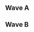 {{DISPLAYTITLE: Battle of BC: ''Melee'' Singles Pools}}
{{Tabs static
|name1=Overview
|link1=Battle of BC/1/Melee
|name2=Singles Pools
|link2=Battle of BC/1/Melee/Singles Pools
|name3=Singles Bracket
|link3=Battle of BC/1/Melee/Singles Bracket
|name4=Doubles Bracket
|link4=Battle of BC/1/Melee/Doubles Bracket
|This=2
}}
==Wave A==
{{Box|start|padding=2em}}
{{HiddenSort|===A1===}}
{{GroupTableStart |Bracket A1|width=300px}}
{{GroupTableSlot|Leffen|flag=se|win_m=3|lose_m=0|place=2|bg=up}}
{{GroupTableSlot|ezryph|flag=ca|win_m=4|lose_m=1|place=2|bg=stay}}
{{GroupTableSlot|Arm & Hammer|flag=ca|win_m=2|lose_m=2|place=3|bg=down}}
{{GroupTableSlot|Rhythm|flag=ca|win_m=2|lose_m=2|place=4|bg=down}}
{{GroupTableSlot|HAVOC|flag=ca|win_m=1|lose_m=2|place=5|bg=down}}
{{GroupTableSlot|Sus|flag=ca|win_m=1|lose_m=2|place=5|bg=down}}
{{GroupTableSlot|Elliot|flag=ca|win_m=0|lose_m=2|place=7|bg=down}}
{{GroupTableSlot|DispO|flag=ca|win_m=0|lose_m=2|place=7|bg=down}}
{{GroupTableEnd}}
{{Box|break|padding=2em}}

{{HiddenSort|===A2===}}
{{GroupTableStart |Bracket A2|width=300px}}
{{GroupTableSlot|MikeHaze|flag=us|win_m=3|lose_m=0|place=2|bg=up}}
{{GroupTableSlot|Calvin|flag=us|win_m=3|lose_m=1|place=2|bg=stay}}
{{GroupTableSlot|Snwmanassassin9|flag=ca|win_m=3|lose_m=2|place=3|bg=down}}
{{GroupTableSlot|B-rain|flag=ca|win_m=2|lose_m=2|place=4|bg=down}}
{{GroupTableSlot|strikekaze|flag=ca|win_m=1|lose_m=2|place=5|bg=down}}
{{GroupTableSlot|Lord Zaaa|flag=ca|win_m=1|lose_m=2|place=5|bg=down}}
{{GroupTableSlot|Quibb|flag=ca|win_m=0|lose_m=2|place=7|bg=down}}
{{GroupTableSlot|OvenDodger|flag=ca|win_m=0|lose_m=2|place=7|bg=down}}
{{GroupTableEnd}}
{{Box|break|padding=2em}}

{{HiddenSort|===A3===}}
{{GroupTableStart |Bracket A3|width=300px}}
{{GroupTableSlot|HomeMadeWaffles|flag=us|win_m=3|lose_m=0|place=2|bg=up}}
{{GroupTableSlot|SB|flag=ca|win_m=3|lose_m=1|place=2|bg=stay}}
{{GroupTableSlot|Sosa|flag=ca|win_m=3|lose_m=2|place=3|bg=down}}
{{GroupTableSlot|Simba|flag=ca|win_m=2|lose_m=2|place=4|bg=down}}
{{GroupTableSlot|CyborgCarlSagan|flag=ca|win_m=1|lose_m=2|place=5|bg=down}}
{{GroupTableSlot|Drago|flag=ca|win_m=1|lose_m=2|place=5|bg=down}}
{{GroupTableSlot|DTA|flag=ca|win_m=0|lose_m=2|place=7|bg=down}}
{{GroupTableSlot|von|flag=ca|win_m=0|lose_m=2|place=7|bg=down}}
{{GroupTableEnd}}
{{Box|break|padding=2em}}

{{HiddenSort|===A4===}}
{{GroupTableStart |Bracket A4|width=300px}}
{{GroupTableSlot|Vinodh|flag=us|win_m=3|lose_m=0|place=2|bg=up}}
{{GroupTableSlot|Kev|flag=ca|win_m=3|lose_m=1|place=2|bg=stay}}
{{GroupTableSlot|HK|flag=ca|win_m=3|lose_m=2|place=3|bg=down}}
{{GroupTableSlot|Tomato Soup|flag=us|win_m=2|lose_m=2|place=4|bg=down}}
{{GroupTableSlot|Infvmous|flag=ca|win_m=1|lose_m=2|place=5|bg=down}}
{{GroupTableSlot|Tumbles|flag=ca|win_m=1|lose_m=2|place=5|bg=down}}
{{GroupTableSlot|Livin|flag=ca|win_m=0|lose_m=2|place=7|bg=down}}
{{GroupTableSlot|Malignant|flag=ca|win_m=0|lose_m=2|place=7|bg=down}}
{{GroupTableEnd}}
{{Box|break|padding=2em}}

{{HiddenSort|===A5===}}
{{GroupTableStart |Bracket A5|width=300px}}
{{GroupTableSlot|Edgeluca|flag=ca|win_m=3|lose_m=0|place=2|bg=up}}
{{GroupTableSlot|Reeves|flag=ca|win_m=3|lose_m=1|place=2|bg=stay}}
{{GroupTableSlot|Sazoon|flag=ca|win_m=3|lose_m=2|place=3|bg=down}}
{{GroupTableSlot|Synapze|flag=ca|win_m=2|lose_m=2|place=4|bg=down}}
{{GroupTableSlot|T-Rekt|flag=us|win_m=1|lose_m=2|place=5|bg=down}}
{{GroupTableSlot|Bri-bri|flag=ca|win_m=1|lose_m=2|place=5|bg=down}}
{{GroupTableSlot|Yato|flag=ca|win_m=0|lose_m=2|place=7|bg=down}}
{{GroupTableSlot|Evan|flag=ca|win_m=0|lose_m=2|place=7|bg=down}}
{{GroupTableEnd}}
{{Box|break|padding=2em}}

{{HiddenSort|===A6===}}
{{GroupTableStart |Bracket A6|width=300px}}
{{GroupTableSlot|Iceman|flag=us|win_m=3|lose_m=0|place=2|bg=up}}
{{GroupTableSlot|Khatru|flag=ca|win_m=4|lose_m=1|place=2|bg=stay}}
{{GroupTableSlot|SnesR0X|flag=ca|win_m=2|lose_m=2|place=3|bg=down}}
{{GroupTableSlot|Eleven|flag=ca|win_m=2|lose_m=2|place=4|bg=down}}
{{GroupTableSlot|UNCL|flag=|win_m=1|lose_m=2|place=5|bg=down}}
{{GroupTableSlot|LIST|flag=ca|win_m=1|lose_m=2|place=5|bg=down}}
{{GroupTableSlot|Top 5|flag=ca|win_m=0|lose_m=2|place=7|bg=down}}
{{GroupTableSlot|iamstar|flag=cn|win_m=0|lose_m=2|place=7|bg=down}}
{{GroupTableEnd}}
{{Box|break|padding=2em}}

{{HiddenSort|===A7===}}
{{GroupTableStart |Bracket A7|width=300px}}
{{GroupTableSlot|iamstar|flag=cn|win_m=3|lose_m=0|place=2|bg=up}}
{{GroupTableSlot|TRUTH|flag=ca|win_m=3|lose_m=1|place=2|bg=stay}}
{{GroupTableSlot|Graham|flag=ca|win_m=3|lose_m=2|place=3|bg=down}}
{{GroupTableSlot|ADAM|flag=ca|win_m=2|lose_m=2|place=4|bg=down}}
{{GroupTableSlot|Morale|flag=ca|win_m=1|lose_m=2|place=5|bg=down}}
{{GroupTableSlot|John-Fraud Van Damme|flag=ca|win_m=1|lose_m=2|place=5|bg=down}}
{{GroupTableSlot|Kay3|flag=ca|win_m=0|lose_m=2|place=7|bg=down}}
{{GroupTableSlot|Captain Gills|flag=ca|win_m=0|lose_m=2|place=7|bg=down}}
{{GroupTableEnd}}
{{Box|break|padding=2em}}

{{HiddenSort|===A8===}}
{{GroupTableStart |Bracket A8|width=300px}}
{{GroupTableSlot|eBay|flag=us|win_m=3|lose_m=0|place=2|bg=up}}
{{GroupTableSlot|KGB|flag=us|win_m=4|lose_m=1|place=2|bg=stay}}
{{GroupTableSlot|Metroxe|flag=ca|win_m=2|lose_m=2|place=3|bg=down}}
{{GroupTableSlot|Teg|flag=|win_m=2|lose_m=2|place=4|bg=down}}
{{GroupTableSlot|DKarnage|flag=ca|win_m=1|lose_m=2|place=5|bg=down}}
{{GroupTableSlot|Phantom|flag=ca|win_m=1|lose_m=2|place=5|bg=down}}
{{GroupTableSlot|Young Metro|flag=ca|win_m=0|lose_m=2|place=7|bg=down}}
{{GroupTableSlot|Electrosandwich|flag=ca|win_m=0|lose_m=2|place=7|bg=down}}
{{GroupTableEnd}}
{{Box|break|padding=2em}}

{{HiddenSort|===A9===}}
{{GroupTableStart |Bracket A9|width=300px}}
{{GroupTableSlot|Espi|flag=ca|win_m=3|lose_m=0|place=2|bg=up}}
{{GroupTableSlot|Red Lego|flag=ca|win_m=3|lose_m=1|place=2|bg=stay}}
{{GroupTableSlot|Thomas The Legend|flag=ca|win_m=3|lose_m=2|place=3|bg=down}}
{{GroupTableSlot|Qualp|flag=ca|win_m=2|lose_m=2|place=4|bg=down}}
{{GroupTableSlot|JT|flag=ca|win_m=1|lose_m=2|place=5|bg=down}}
{{GroupTableSlot|Zipp|flag=ca|win_m=1|lose_m=2|place=5|bg=down}}
{{GroupTableSlot|cook|flag=ca|win_m=0|lose_m=2|place=7|bg=down}}
{{GroupTableSlot|CUCKMASTER420|flag=|win_m=0|lose_m=2|place=7|bg=down}}
{{GroupTableEnd}}
{{Box|break|padding=2em}}

{{HiddenSort|===A10===}}
{{GroupTableStart |Bracket A10|width=300px}}
{{GroupTableSlot|MojoMonkey|flag=ca|win_m=3|lose_m=0|place=2|bg=up}}
{{GroupTableSlot|Jerry Jurr|flag=ca|win_m=3|lose_m=1|place=2|bg=stay}}
{{GroupTableSlot|Svecks|flag=ca|win_m=3|lose_m=2|place=3|bg=down}}
{{GroupTableSlot|Froid|flag=ca|win_m=2|lose_m=2|place=4|bg=down}}
{{GroupTableSlot|E-flat|flag=ca|win_m=1|lose_m=2|place=5|bg=down}}
{{GroupTableSlot|Armless Kirby|flag=ca|win_m=1|lose_m=2|place=5|bg=down}}
{{GroupTableSlot|Urquell_6|flag=ca|win_m=0|lose_m=2|place=7|bg=down}}
{{GroupTableSlot|Hyphlopod|flag=ca|win_m=0|lose_m=2|place=7|bg=down}}
{{GroupTableEnd}}
{{Box|break|padding=2em}}

{{HiddenSort|===A11===}}
{{GroupTableStart |Bracket A11|width=300px}}
{{GroupTableSlot|Rustin|flag=us|win_m=3|lose_m=0|place=2|bg=up}}
{{GroupTableSlot|Golf|flag=ca|win_m=3|lose_m=1|place=2|bg=stay}}
{{GroupTableSlot|Bassmanbran|flag=ca|win_m=3|lose_m=2|place=3|bg=down}}
{{GroupTableSlot|JuiceEverywhere|flag=ca|win_m=2|lose_m=2|place=4|bg=down}}
{{GroupTableSlot|Faraday|flag=ca|win_m=1|lose_m=2|place=5|bg=down}}
{{GroupTableSlot|Kobe 24|flag=ca|win_m=1|lose_m=2|place=5|bg=down}}
{{GroupTableSlot|TGCP|flag=ca|win_m=0|lose_m=2|place=7|bg=down}}
{{GroupTableSlot|Brown clown|flag=ca|win_m=0|lose_m=2|place=7|bg=down}}
{{GroupTableEnd}}
{{Box|break|padding=2em}}

{{HiddenSort|===A12===}}
{{GroupTableStart |Bracket A12|width=300px}}
{{GroupTableSlot|Vista|flag=us|win_m=3|lose_m=0|place=2|bg=up}}
{{GroupTableSlot|BOR|flag=ca|win_m=4|lose_m=1|place=2|bg=stay}}
{{GroupTableSlot|Syd|flag=ca|win_m=2|lose_m=2|place=3|bg=down}}
{{GroupTableSlot|DelfoxPuddles|flag=ca|win_m=2|lose_m=2|place=4|bg=down}}
{{GroupTableSlot|Limon|flag=ca|win_m=1|lose_m=2|place=5|bg=down}}
{{GroupTableSlot|Jodie Joestar|flag=ca|win_m=1|lose_m=2|place=5|bg=down}}
{{GroupTableSlot|mindsoru|flag=ca|win_m=0|lose_m=2|place=7|bg=down}}
{{GroupTableSlot|CapTon|flag=ca|win_m=0|lose_m=2|place=7|bg=down}}
{{GroupTableEnd}}
{{Box|break|padding=2em}}

{{HiddenSort|===A13===}}
{{GroupTableStart |Bracket A13|width=300px}}
{{GroupTableSlot|tlo|flag=us|win_m=3|lose_m=0|place=2|bg=up}}
{{GroupTableSlot|Fauxhebro|flag=ca|win_m=4|lose_m=1|place=2|bg=stay}}
{{GroupTableSlot|booshk|flag=ca|win_m=2|lose_m=2|place=3|bg=down}}
{{GroupTableSlot|Fitz|flag=ca|win_m=2|lose_m=2|place=4|bg=down}}
{{GroupTableSlot|Lownasty|flag=ca|win_m=1|lose_m=2|place=5|bg=down}}
{{GroupTableSlot|shan3p|flag=ca|win_m=1|lose_m=2|place=5|bg=down}}
{{GroupTableSlot|WetFood|flag=ca|win_m=0|lose_m=2|place=7|bg=down}}
{{GroupTableSlot|Jahnsin|flag=ca|win_m=0|lose_m=2|place=7|bg=down}}
{{GroupTableEnd}}
{{Box|break|padding=2em}}

{{HiddenSort|===A14===}}
{{GroupTableStart |Bracket A14|width=300px}}
{{GroupTableSlot|Ringedge|flag=ca|win_m=3|lose_m=0|place=2|bg=up}}
{{GroupTableSlot|Lev|flag=ca|win_m=3|lose_m=1|place=2|bg=stay}}
{{GroupTableSlot|GHST|flag=ca|win_m=3|lose_m=2|place=3|bg=down}}
{{GroupTableSlot|nomz|flag=ca|win_m=2|lose_m=2|place=4|bg=down}}
{{GroupTableSlot|Ratt|flag=ca|win_m=1|lose_m=2|place=5|bg=down}}
{{GroupTableSlot|Donald_Drumpf|flag=ca|win_m=1|lose_m=2|place=5|bg=down}}
{{GroupTableSlot|Chef|flag=ca|win_m=0|lose_m=2|place=7|bg=down}}
{{GroupTableSlot|north face bomber|flag=ca|win_m=0|lose_m=2|place=7|bg=down}}
{{GroupTableEnd}}
{{Box|break|padding=2em}}

{{HiddenSort|===A15===}}
{{GroupTableStart |Bracket A15|width=300px}}
{{GroupTableSlot|dieslow|flag=ca|win_m=3|lose_m=0|place=2|bg=up}}
{{GroupTableSlot|Genesis FTW|flag=ca|win_m=4|lose_m=1|place=2|bg=stay}}
{{GroupTableSlot|Sage|flag=ca|win_m=2|lose_m=2|place=3|bg=down}}
{{GroupTableSlot|Aaron G|flag=ca|win_m=2|lose_m=2|place=4|bg=down}}
{{GroupTableSlot|DTV|flag=ca|win_m=1|lose_m=2|place=5|bg=down}}
{{GroupTableSlot|BaconTheNinja|flag=ca|win_m=1|lose_m=2|place=5|bg=down}}
{{GroupTableSlot|DoublePK|flag=ca|win_m=0|lose_m=2|place=7|bg=down}}
{{GroupTableSlot|jovo55|flag=ca|win_m=0|lose_m=2|place=7|bg=down}}
{{GroupTableEnd}}
{{Box|break|padding=2em}}

{{HiddenSort|===A16===}}
{{GroupTableStart |Bracket A16|width=300px}}
{{GroupTableSlot|Never_Sober|flag=ca|win_m=3|lose_m=0|place=2|bg=up}}
{{GroupTableSlot|Yield|flag=ca|win_m=3|lose_m=1|place=2|bg=stay}}
{{GroupTableSlot|Bellum|flag=us|win_m=3|lose_m=2|place=3|bg=down}}
{{GroupTableSlot|Alexwongr|flag=ca|win_m=2|lose_m=2|place=4|bg=down}}
{{GroupTableSlot|ALEC|flag=ca|win_m=1|lose_m=2|place=5|bg=down}}
{{GroupTableSlot|Starving|flag=ca|win_m=1|lose_m=2|place=5|bg=down}}
{{GroupTableSlot|Turbo|flag=ca|win_m=0|lose_m=2|place=7|bg=down}}
{{GroupTableSlot|Dez|flag=ca|win_m=0|lose_m=2|place=7|bg=down}}
{{GroupTableEnd}}
{{Box|end}}

==Wave B==
{{Box|start|padding=2em}}
{{HiddenSort|===B1===}}
{{GroupTableStart |Bracket B1|width=300px}}
{{GroupTableSlot|Shunsuke|flag=jp|win_m=3|lose_m=0|place=2|bg=up}}
{{GroupTableSlot|Naztoise|flag=ca|win_m=3|lose_m=1|place=2|bg=stay}}
{{GroupTableSlot|Marzipan|flag=ca|win_m=3|lose_m=2|place=3|bg=down}}
{{GroupTableSlot|Kuroda|flag=ca|win_m=2|lose_m=2|place=4|bg=down}}
{{GroupTableSlot|Inigo`|flag=ca|win_m=1|lose_m=2|place=5|bg=down}}
{{GroupTableSlot|Welcome2BC|flag=ca|win_m=1|lose_m=2|place=5|bg=down}}
{{GroupTableSlot|hilderboy|flag=ca|win_m=0|lose_m=2|place=7|bg=down}}
{{GroupTableSlot|Hyp3riiox|flag=ca|win_m=0|lose_m=2|place=7|bg=down}}
{{GroupTableEnd}}
{{Box|break|padding=2em}}

{{HiddenSort|===B2===}}
{{GroupTableStart |Bracket B2|width=300px}}
{{GroupTableSlot|Bladewise|flag=us|win_m=3|lose_m=0|place=2|bg=up}}
{{GroupTableSlot|Finscael|flag=ca|win_m=3|lose_m=1|place=2|bg=stay}}
{{GroupTableSlot|TPS|flag=ca|win_m=3|lose_m=2|place=3|bg=down}}
{{GroupTableSlot|Glint|flag=ca|win_m=2|lose_m=2|place=4|bg=down}}
{{GroupTableSlot|Maverick|flag=ca|win_m=1|lose_m=2|place=5|bg=down}}
{{GroupTableSlot|Bupo|flag=ca|win_m=1|lose_m=2|place=5|bg=down}}
{{GroupTableSlot|WhiteBoyFresh|flag=ca|win_m=0|lose_m=2|place=7|bg=down}}
{{GroupTableSlot|Tony_Chen|flag=ca|win_m=0|lose_m=2|place=7|bg=down}}
{{GroupTableEnd}}
{{Box|break|padding=2em}}

{{HiddenSort|===B3===}}
{{GroupTableStart |Bracket B3|width=300px}}
{{GroupTableSlot|Yakal|flag=ca|win_m=3|lose_m=0|place=2|bg=up}}
{{GroupTableSlot|BAMF|flag=ca|win_m=3|lose_m=1|place=2|bg=stay}}
{{GroupTableSlot|Arch|flag=ca|win_m=3|lose_m=2|place=3|bg=down}}
{{GroupTableSlot|El Guapo|flag=ca|win_m=2|lose_m=2|place=4|bg=down}}
{{GroupTableSlot|SOUPOSTRICH|flag=ca|win_m=1|lose_m=2|place=5|bg=down}}
{{GroupTableSlot|Kek|flag=ca|win_m=1|lose_m=2|place=5|bg=down}}
{{GroupTableSlot|Yin|flag=|win_m=0|lose_m=2|place=7|bg=down}}
{{GroupTableSlot|Dozy|flag=ca|win_m=0|lose_m=2|place=7|bg=down}}
{{GroupTableEnd}}
{{Box|break|padding=2em}}

{{HiddenSort|===B4===}}
{{GroupTableStart |Bracket B4|width=300px}}
{{GroupTableSlot|Bodlack|flag=ca|win_m=3|lose_m=0|place=2|bg=up}}
{{GroupTableSlot|BiscuitTricks|flag=ca|win_m=3|lose_m=1|place=2|bg=stay}}
{{GroupTableSlot|Kelvinn|flag=ca|win_m=3|lose_m=2|place=3|bg=down}}
{{GroupTableSlot|QB|flag=ca|win_m=2|lose_m=2|place=4|bg=down}}
{{GroupTableSlot|Torch|flag=us|win_m=1|lose_m=2|place=5|bg=down}}
{{GroupTableSlot|Stax|flag=ca|win_m=1|lose_m=2|place=5|bg=down}}
{{GroupTableSlot|Sloth|flag=ca|win_m=0|lose_m=2|place=7|bg=down}}
{{GroupTableSlot|Otsdarva|flag=ca|win_m=0|lose_m=2|place=7|bg=down}}
{{GroupTableEnd}}
{{Box|break|padding=2em}}

{{HiddenSort|===B5===}}
{{GroupTableStart |Bracket B5|width=300px}}
{{GroupTableSlot|RK|flag=ca|win_m=3|lose_m=0|place=2|bg=up}}
{{GroupTableSlot|elfman|flag=|win_m=3|lose_m=1|place=2|bg=stay}}
{{GroupTableSlot|TheGTree|flag=ca|win_m=3|lose_m=2|place=3|bg=down}}
{{GroupTableSlot|MattC|flag=ca|win_m=2|lose_m=2|place=4|bg=down}}
{{GroupTableSlot|Buzz|flag=us|win_m=1|lose_m=2|place=5|bg=down}}
{{GroupTableSlot|Chair|flag=ca|win_m=1|lose_m=2|place=5|bg=down}}
{{GroupTableSlot|Hastings|flag=ca|win_m=0|lose_m=2|place=7|bg=down}}
{{GroupTableSlot|NoWolfPack|flag=ca|win_m=0|lose_m=2|place=7|bg=down}}
{{GroupTableEnd}}
{{Box|break|padding=2em}}

{{HiddenSort|===B6===}}
{{GroupTableStart |Bracket B6|width=300px}}
{{GroupTableSlot|zilo|flag=ca|win_m=3|lose_m=0|place=2|bg=up}}
{{GroupTableSlot|Pasta|flag=ca|win_m=4|lose_m=1|place=2|bg=stay}}
{{GroupTableSlot|Stress|flag=ca|win_m=2|lose_m=2|place=3|bg=down}}
{{GroupTableSlot|Hexa|flag=ca|win_m=2|lose_m=2|place=4|bg=down}}
{{GroupTableSlot|hazelnutman|flag=ca|win_m=1|lose_m=2|place=5|bg=down}}
{{GroupTableSlot|Axel|flag=ca|win_m=1|lose_m=2|place=5|bg=down}}
{{GroupTableSlot|Matcha|flag=ca|win_m=0|lose_m=2|place=7|bg=down}}
{{GroupTableSlot|Varian|flag=ca|win_m=0|lose_m=2|place=7|bg=down}}
{{GroupTableEnd}}
{{Box|break|padding=2em}}

{{HiddenSort|===B7===}}
{{GroupTableStart |Bracket B7|width=300px}}
{{GroupTableSlot|beeWesley|flag=us|win_m=3|lose_m=0|place=2|bg=up}}
{{GroupTableSlot|bwmat|flag=ca|win_m=3|lose_m=1|place=2|bg=stay}}
{{GroupTableSlot|Duotas|flag=ca|win_m=3|lose_m=2|place=3|bg=down}}
{{GroupTableSlot|Slurms|flag=ca|win_m=2|lose_m=2|place=4|bg=down}}
{{GroupTableSlot|ganof|flag=ca|win_m=1|lose_m=2|place=5|bg=down}}
{{GroupTableSlot|Dex|flag=ca|win_m=1|lose_m=2|place=5|bg=down}}
{{GroupTableSlot|Lel|flag=ca|win_m=0|lose_m=2|place=7|bg=down}}
{{GroupTableSlot|goatlink|flag=us|win_m=0|lose_m=2|place=7|bg=down}}
{{GroupTableEnd}}
{{Box|break|padding=2em}}

{{HiddenSort|===B8===}}
{{GroupTableStart |Bracket B8|width=300px}}
{{GroupTableSlot|Will|flag=ca|win_m=3|lose_m=0|place=2|bg=up}}
{{GroupTableSlot|Big Richard|flag=ca|win_m=4|lose_m=1|place=2|bg=stay}}
{{GroupTableSlot|CocoBird|flag=ca|win_m=2|lose_m=2|place=3|bg=down}}
{{GroupTableSlot|Perrilox|flag=ca|win_m=2|lose_m=2|place=4|bg=down}}
{{GroupTableSlot|Hilberrt|flag=ca|win_m=1|lose_m=2|place=5|bg=down}}
{{GroupTableSlot|Rashy|flag=ca|win_m=1|lose_m=2|place=5|bg=down}}
{{GroupTableSlot|Floom|flag=ca|win_m=0|lose_m=2|place=7|bg=down}}
{{GroupTableSlot|stumpface|flag=ca|win_m=0|lose_m=2|place=7|bg=down}}
{{GroupTableEnd}}
{{Box|break|padding=2em}}

{{HiddenSort|===B9===}}
{{GroupTableStart |Bracket B9|width=300px}}
{{GroupTableSlot|NiteCyper|flag=ca|win_m=3|lose_m=0|place=2|bg=up}}
{{GroupTableSlot|Webwipe|flag=ca|win_m=4|lose_m=1|place=2|bg=stay}}
{{GroupTableSlot|Blue|flag=ca|win_m=2|lose_m=2|place=3|bg=down}}
{{GroupTableSlot|RoZE|flag=ca|win_m=2|lose_m=2|place=4|bg=down}}
{{GroupTableSlot|Chocolate Thunda|flag=ca|win_m=1|lose_m=2|place=5|bg=down}}
{{GroupTableSlot|renzy|flag=ca|win_m=1|lose_m=2|place=5|bg=down}}
{{GroupTableSlot|ExpandDong|flag=ca|win_m=0|lose_m=2|place=7|bg=down}}
{{GroupTableSlot|Mezzy|flag=ca|win_m=0|lose_m=2|place=7|bg=down}}
{{GroupTableEnd}}
{{Box|break|padding=2em}}

{{HiddenSort|===B10===}}
{{GroupTableStart |Bracket B10|width=300px}}
{{GroupTableSlot|Wrackle|flag=ca|win_m=3|lose_m=0|place=2|bg=up}}
{{GroupTableSlot|Theo|flag=ca|win_m=3|lose_m=1|place=2|bg=stay}}
{{GroupTableSlot|Spirits|flag=ca|win_m=3|lose_m=2|place=3|bg=down}}
{{GroupTableSlot|Aurum|flag=ca|win_m=2|lose_m=2|place=4|bg=down}}
{{GroupTableSlot|Sorry|flag=ca|win_m=1|lose_m=2|place=5|bg=down}}
{{GroupTableSlot|ANG3L|flag=ca|win_m=1|lose_m=2|place=5|bg=down}}
{{GroupTableSlot|50in07|flag=ca|win_m=0|lose_m=2|place=7|bg=down}}
{{GroupTableSlot|Detweiler|flag=ca|win_m=0|lose_m=2|place=7|bg=down}}
{{GroupTableEnd}}
{{Box|break|padding=2em}}

{{HiddenSort|===B11===}}
{{GroupTableStart |Bracket B11|width=300px}}
{{GroupTableSlot|Polo|flag=ca|win_m=3|lose_m=0|place=2|bg=up}}
{{GroupTableSlot|Shon|flag=ca|win_m=3|lose_m=1|place=2|bg=stay}}
{{GroupTableSlot|Dishonest Bob|flag=ca|win_m=3|lose_m=2|place=3|bg=down}}
{{GroupTableSlot|SerFluffles|flag=ca|win_m=2|lose_m=2|place=4|bg=down}}
{{GroupTableSlot|hypothermia|flag=ca|win_m=1|lose_m=2|place=5|bg=down}}
{{GroupTableSlot|Coon|flag=ca|win_m=1|lose_m=2|place=5|bg=down}}
{{GroupTableSlot|KMann|flag=ca|win_m=0|lose_m=2|place=7|bg=down}}
{{GroupTableSlot|Leonidas|flag=ca|win_m=0|lose_m=2|place=7|bg=down}}
{{GroupTableEnd}}
{{Box|break|padding=2em}}

{{HiddenSort|===B12===}}
{{GroupTableStart |Bracket B12|width=300px}}
{{GroupTableSlot|PapaHo|flag=ca|win_m=3|lose_m=0|place=2|bg=up}}
{{GroupTableSlot|shmugs|flag=ca|win_m=3|lose_m=1|place=2|bg=stay}}
{{GroupTableSlot|Microwave|flag=ca|win_m=3|lose_m=2|place=3|bg=down}}
{{GroupTableSlot|sean|flag=ca|win_m=2|lose_m=2|place=4|bg=down}}
{{GroupTableSlot|Ikea|flag=ca|win_m=1|lose_m=2|place=5|bg=down}}
{{GroupTableSlot|Affected|flag=ca|win_m=1|lose_m=2|place=5|bg=down}}
{{GroupTableSlot|Cloakes|flag=ca|win_m=0|lose_m=2|place=7|bg=down}}
{{GroupTableSlot|Ruin|flag=ca|win_m=0|lose_m=2|place=7|bg=down}}
{{GroupTableEnd}}
{{Box|break|padding=2em}}

{{HiddenSort|===B13===}}
{{GroupTableStart |Bracket B13|width=300px}}
{{GroupTableSlot|Haru|flag=ca|win_m=3|lose_m=0|place=2|bg=up}}
{{GroupTableSlot|JoMo|flag=gb|win_m=3|lose_m=1|place=2|bg=stay}}
{{GroupTableSlot|TDawg|flag=ca|win_m=3|lose_m=2|place=3|bg=down}}
{{GroupTableSlot|TRC|flag=ca|win_m=2|lose_m=2|place=4|bg=down}}
{{GroupTableSlot|Ronnok|flag=ca|win_m=1|lose_m=2|place=5|bg=down}}
{{GroupTableSlot|celestial|flag=ca|win_m=1|lose_m=2|place=5|bg=down}}
{{GroupTableSlot|James|flag=ca|win_m=0|lose_m=2|place=7|bg=down}}
{{GroupTableSlot|3Hits|flag=us|win_m=0|lose_m=2|place=7|bg=down}}
{{GroupTableEnd}}
{{Box|break|padding=2em}}

{{HiddenSort|===B14===}}
{{GroupTableStart |Bracket B14|width=300px}}
{{GroupTableSlot|SKidd|flag=ca|win_m=3|lose_m=0|place=2|bg=up}}
{{GroupTableSlot|Crotes|flag=ca|win_m=3|lose_m=1|place=2|bg=stay}}
{{GroupTableSlot|Kori|flag=ca|win_m=3|lose_m=2|place=3|bg=down}}
{{GroupTableSlot|ScruffyHearts|flag=ca|win_m=2|lose_m=2|place=4|bg=down}}
{{GroupTableSlot|TKO|flag=ca|win_m=1|lose_m=2|place=5|bg=down}}
{{GroupTableSlot|bSM|flag=ca|win_m=1|lose_m=2|place=5|bg=down}}
{{GroupTableSlot|Reset|flag=ca|win_m=0|lose_m=2|place=7|bg=down}}
{{GroupTableSlot|TheSaltyStyle|flag=ca|win_m=0|lose_m=2|place=7|bg=down}}
{{GroupTableEnd}}
{{Box|break|padding=2em}}

{{HiddenSort|===B15===}}
{{GroupTableStart |Bracket B15|width=300px}}
{{GroupTableSlot|Blunted_Object10|flag=ca|win_m=3|lose_m=0|place=2|bg=up}}
{{GroupTableSlot|DeadEye|flag=ca|win_m=3|lose_m=1|place=2|bg=stay}}
{{GroupTableSlot|YRex|flag=ca|win_m=3|lose_m=2|place=3|bg=down}}
{{GroupTableSlot|Havok|flag=ca|win_m=2|lose_m=2|place=4|bg=down}}
{{GroupTableSlot|JustCuuz|flag=ca|win_m=1|lose_m=2|place=5|bg=down}}
{{GroupTableSlot|Tyme|flag=ca|win_m=1|lose_m=2|place=5|bg=down}}
{{GroupTableSlot|Cheesedog|flag=ca|win_m=0|lose_m=2|place=7|bg=down}}
{{GroupTableSlot|braxtonhall|flag=ca|win_m=0|lose_m=2|place=7|bg=down}}
{{GroupTableEnd}}
{{Box|break|padding=2em}}

{{HiddenSort|===B16===}}
{{GroupTableStart |Bracket B16|width=300px}}
{{GroupTableSlot|SFAT|flag=us|win_m=3|lose_m=0|place=2|bg=up}}
{{GroupTableSlot|Lakerbaker|flag=ca|win_m=4|lose_m=1|place=2|bg=stay}}
{{GroupTableSlot|M I S O|flag=ca|win_m=2|lose_m=2|place=3|bg=down}}
{{GroupTableSlot|Grey|flag=ca|win_m=2|lose_m=2|place=4|bg=down}}
{{GroupTableSlot|Kiri|flag=ca|win_m=1|lose_m=2|place=5|bg=down}}
{{GroupTableSlot|gengduck|flag=ca|win_m=1|lose_m=2|place=5|bg=down}}
{{GroupTableSlot|DoomWarrior|flag=ca|win_m=0|lose_m=2|place=7|bg=down}}
{{GroupTableSlot|Lasagna|flag=ca|win_m=0|lose_m=2|place=7|bg=down}}
{{GroupTableEnd}}
{{Box|end}}
